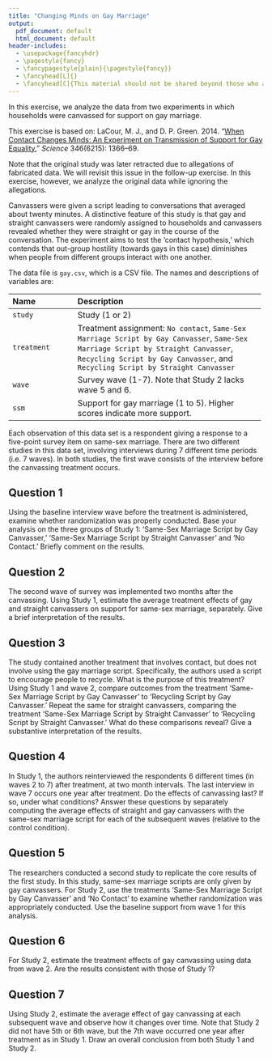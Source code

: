 ```yaml
---
title: "Changing Minds on Gay Marriage"
output: 
  pdf_document: default
  html_document: default
header-includes:
  - \usepackage{fancyhdr}
  - \pagestyle{fancy}
  - \fancypagestyle{plain}{\pagestyle{fancy}}
  - \fancyhead[L]{}
  - \fancyhead[C]{This material should not be shared beyond those who are enrolled in this class}
---
```


In this exercise, we analyze the data from two experiments in which
households were canvassed for support on gay marriage.

This exercise is based on: LaCour, M. J., and
D. P. Green. 2014. “[When Contact Changes Minds: An Experiment on
Transmission of Support for Gay
Equality.](http://dx.doi.org/10.1126/science.1256151)” *Science*
346(6215): 1366–69.

Note that the original study was later retracted due to allegations of
fabricated data.  We will revisit this issue in the follow-up
exercise.  In this exercise, however, we analyze the original data
while ignoring the allegations.

Canvassers were given a script leading to conversations that averaged
about twenty minutes.  A distinctive feature of this study is that gay
and straight canvassers were randomly assigned to households and
canvassers revealed whether they were straight or gay in the course of
the conversation.  The experiment aims to test the 'contact
hypothesis,' which contends that out-group hostility (towards gays in
this case) diminishes when people from different groups interact with
one another.

The data file is `gay.csv`, which is a CSV
file. The names and descriptions of
variables are:

 -------------------- ----------------------------------------------------------
 Name                 Description
 -------------------- ----------------------------------------------------------
 `study`              Study (1 or 2) 
 
 `treatment`          Treatment assignment: `No contact`, 
                      `Same-Sex Marriage Script by Gay Canvasser`,
                      `Same-Sex Marriage Script by Straight Canvasser`,
                      `Recycling Script by Gay Canvasser`, and
                      `Recycling Script by Straight Canvasser`
 
 `wave`               Survey wave (1-7). Note that Study 2 lacks wave 5 and 6.
 
 `ssm`                Support for gay marriage (1 to 5).  
                      Higher scores indicate more support.
 -------------------------------------------------------------------------------

Each observation of this data set is a respondent giving a response to
a five-point survey item on same-sex marriage.  There are two
different studies in this data set, involving interviews during 7
different time periods (i.e. 7 waves).  In both studies, the first
wave consists of the interview before the canvassing treatment occurs.

## Question 1

Using the baseline interview wave before the treatment is
  administered, examine whether randomization was properly conducted.
  Base your analysis on the three groups of Study 1: 'Same-Sex
  Marriage Script by Gay Canvasser,' 'Same-Sex Marriage Script by
  Straight Canvasser' and 'No Contact.'  Briefly comment on the
  results.

## Question 2

The second wave of survey was implemented two months after the
  canvassing.  Using Study 1, estimate the average treatment effects
  of gay and straight canvassers on support for same-sex marriage,
  separately.  Give a brief interpretation of the results.

## Question 3

The study contained another treatment that involves contact, but
  does not involve using the gay marriage script.  Specifically, the
  authors used a script to encourage people to recycle.  What is the
  purpose of this treatment?  Using Study 1 and wave 2, compare
  outcomes from the treatment 'Same-Sex Marriage Script by Gay
  Canvasser' to 'Recycling Script by Gay Canvasser.'  Repeat the
  same for straight canvassers, comparing the treatment 'Same-Sex
  Marriage Script by Straight Canvasser' to 'Recycling Script by
  Straight Canvasser.'  What do these comparisons reveal?  Give a
  substantive interpretation of the results.

## Question 4

In Study 1, the authors reinterviewed the respondents 6
  different times (in waves 2 to 7) after treatment, at two month
  intervals.  The last interview in wave 7 occurs one year after
  treatment.  Do the effects of canvassing last?  If so, under what
  conditions?  Answer these questions by separately computing the
  average effects of straight and gay canvassers with the same-sex
  marriage script for each of the subsequent waves (relative to the
  control condition).

## Question 5

The researchers conducted a second study to replicate the core
  results of the first study.  In this study, same-sex marriage
  scripts are only given by gay canvassers.  For Study 2, use the
  treatments 'Same-Sex Marriage Script by Gay Canvasser' and 'No
  Contact' to examine whether randomization was appropriately
  conducted.  Use the baseline support from wave 1 for this analysis.
 
## Question 6

For Study 2, estimate the treatment effects of gay canvassing
  using data from wave 2.  Are the results consistent with those of
  Study 1?

## Question 7

Using Study 2, estimate the average effect of gay canvassing at
  each subsequent wave and observe how it changes over time.  Note
  that Study 2 did not have 5th or 6th wave, but the 7th wave occurred
  one year after treatment as in Study 1.  Draw an overall conclusion
  from both Study 1 and Study 2.

